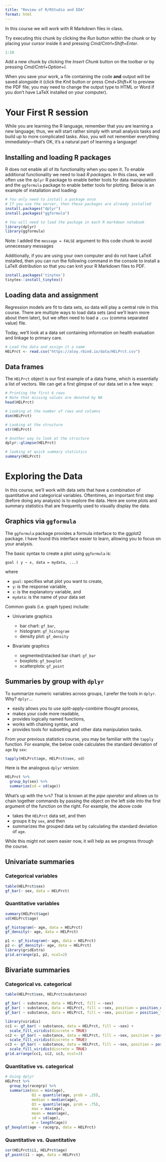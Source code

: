 ```yaml
---
title: "Review of R/RStudio and EDA"
format: html
---
```


<!-- # Overview of R Markdown files -->

In this course we will work with R Markdown files in class.

Try executing this chunk by clicking the *Run* button within the chunk or by placing your cursor inside it and pressing *Cmd/Cntrl+Shift+Enter*.

```r
1:10
```

Add a new chunk by clicking the *Insert Chunk* button on the toolbar or by pressing *Cmd/Cntrl+Option+I*.

When you save your work, a file containing the code **and** output will be saved alongside it (click the *Knit* button or press *Cmd+Shift+K* to preview the PDF file; you may need to change the output type to HTML or Word if you don't have LaTeX installed on your computer).

# Your First R session

While you are learning the R language, remember that you are learning a new language; thus, we will start rather simply with small analysis tasks and build up to more complicated tasks. Also, you will not remember everything immediately---that's OK, it's a natural part of learning a language!

## Installing and loading R packages

R does not enable all of its functionality when you open it. To enable additional functionality we need to load *R packages*. In this class, we will often use the `dplyr` R package to enable better tools for data manipulation and the `ggformula` package to enable better tools for plotting. Below is an example of installation and loading:

```r
# You only need to install a package once
# If you use the server, then these packages are already installed
install.packages("dplyr")
install.packages("ggformula")
```

```r
# You will need to load the package in each R markdown notebook
library(dplyr)
library(ggformula)
```

Note: I added the `message = FALSE` argument to this code chunk to avoid unnecessary messages

Additionally, if you are using your own computer and do not have LaTeX installed, then you can run the following command in the console to install a LaTeX distribution so that you can knit your R Markdown files to PDF.

```r
install.packages('tinytex')
tinytex::install_tinytex()
```

## Loading data and assignment

Regression models are fit to data sets, so data will play a central role in this course. There are multiple ways to load data sets (and we'll learn more about them later), but we often need to load a `.csv` (comma separated value) file.

Today, we'll look at a data set containing information on health evaluation and linkage to primary care.

```r
# Load the data and assign it a name
HELPrct <- read.csv("https://aloy.rbind.io/data/HELPrct.csv")
```

## Data frames

The `HELPrct` object is our first example of a data frame, which is essentially a list of vectors. We can get a first glimpse of our data set in a few ways:

```r
# Printing the first 6 rows
# Note that missing values are denoted by NA
head(HELPrct)
```

```r
# Looking at the number of rows and columns
dim(HELPrct)
```

```r
# Looking at the structure
str(HELPrct)
```

```r
# Another way to look at the structure
dplyr::glimpse(HELPrct)
```

```r
# looking at quick summary statistics
summary(HELPrct)
```

# Exploring the Data

In this course, we'll work with data sets that have a combination of quantitative and categorical variables. Oftentimes, an important first step (before doing any analysis) is to explore the data. Here are some plots and summary statistics that are frequently used to visually display the data.

## Graphics via `ggformula`

The `ggformula` package provides a formula interface to the ggplot2 package. I have found this interface easier to learn, allowing you to focus on your analysis.

The basic syntax to create a plot using `ggformula` is:

`goal ( y ~ x, data = mydata, ...)`

where

-   `goal`: specifies what plot you want to create,
-   `y`: is the response variable,
-   `x`: is the explanatory variable, and
-   `mydata`: is the name of your data set

Common goals (i.e. graph types) include:

-   Univariate graphics

    -   bar chart: `gf_bar`,
    -   histogram: `gf_histogram`
    -   density plot: `gf_density`

-   Bivariate graphics

    -   segmented/stacked bar chart: `gf_bar`
    -   boxplots: `gf_boxplot`
    -   scatterplots: `gf_point`

## Summaries by group with `dplyr`

To summarize numeric variables across groups, I prefer the tools in `dplyr`. Why? `dplyr`...

-   easily allows you to use split-apply-combine thought process,
-   makes your code more readable,
-   provides logically named functions,
-   works with chaining syntax, and
-   provides tools for subsetting and other data manipulation tasks.

From your previous statistics course, you may be familiar with the `tapply` function. For example, the below code calculates the standard deviation of `age` by `sex`:

```r
tapply(HELPrct$age, HELPrct$sex, sd)
```

Here is the analogous `dplyr` version:

```r
HELPrct %>%
  group_by(sex) %>%
  summarize(sd = sd(age))
```

What's up with the `%>%`? That is known at the *pipe operator* and allows us to chain together commands by passing the object on the left side into the first argument of the function on the right. For example, the above code

-   takes the `HELPrct` data set, and then
-   groups it by `sex`, and then
-   summarizes the grouped data set by calculating the standard deviation of `age`.

While this might not seem easier now, it will help as we progress through the course.

## Univariate summaries

### Categorical variables

```r
table(HELPrct$sex)
gf_bar(~ sex, data = HELPrct)
```

### Quantitative variables

```r
summary(HELPrct$age)
sd(HELPrct$age)
```

```r
gf_histogram(~ age, data = HELPrct)
gf_density(~ age, data = HELPrct)
```

```r
p1 <- gf_histogram(~ age, data = HELPrct)
p2 <- gf_density(~ age, data = HELPrct)
library(gridExtra)
grid.arrange(p1, p2, ncol=2)
```

## Bivariate summaries

### Categorical vs. categorical

```r
table(HELPrct$sex, HELPrct$substance)
```

```r
gf_bar( ~ substance, data = HELPrct, fill = ~sex)
gf_bar( ~ substance, data = HELPrct, fill = ~sex, position = position_dodge())
gf_bar( ~ substance, data = HELPrct, fill = ~sex, position = position_fill())
```

```r
library(viridis)
cc1 <- gf_bar( ~ substance, data = HELPrct, fill = ~sex) + 
  scale_fill_viridis(discrete = TRUE)
cc2 <- gf_bar( ~ substance, data = HELPrct, fill = ~sex, position = position_dodge()) +
  scale_fill_viridis(discrete = TRUE)
cc3 <- gf_bar( ~ substance, data = HELPrct, fill = ~sex, position = position_fill()) +
  scale_fill_viridis(discrete = TRUE)
grid.arrange(cc1, cc2, cc3, ncol=3)
```

### Quantitative vs. categorical

```r
# Using dplyr
HELPrct %>%
  group_by(racegrp) %>%
  summarize(min = min(age),
            Q1 = quantile(age, prob = .25),
            median = median(age),
            Q3 = quantile(age, prob = .75),
            max = max(age),
            mean = mean(age),
            sd = sd(age),
            n = length(age))
gf_boxplot(age ~ racegrp, data = HELPrct)
```

### Quantitative vs. Quantitative

```r
cor(HELPrct$i1, HELPrct$age)
gf_point(i1 ~ age, data = HELPrct)
```

<!-- **Helpful Tips** -->

<!-- - R is case sensitive: `x` is not the same thing as `X`. -->

<!-- - In the console, `>` means R is ready for a new command, whereas `+` means R is waiting for you to finish an existing command. Hitting ESC gets you out of the latter scenario if you’re there by accident. -->

<!-- - Not sure what a function like `summary()` does? Type the function name preceded by a question mark, like this: `?summary` to get help. Scroll down to Examples – replicate some of these on your own. -->

<!-- - If R throws you an error, read it before you panic. Usually, the error is more interpretable than you think! -->
